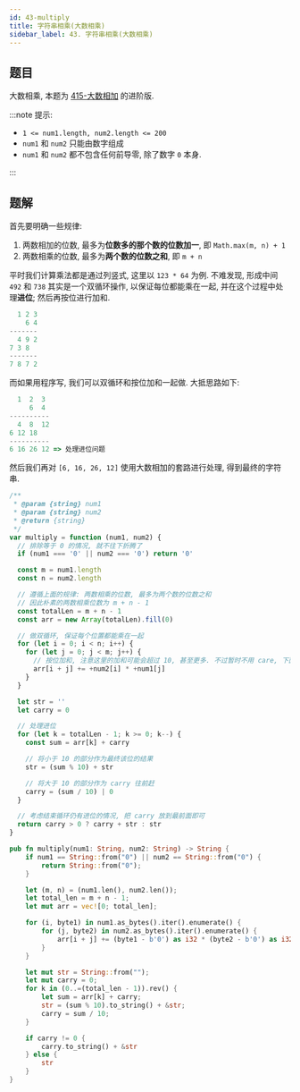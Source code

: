 ```yaml
---
id: 43-multiply
title: 字符串相乘(大数相乘)
sidebar_label: 43. 字符串相乘(大数相乘)
---
```


## 题目

大数相乘, 本题为 [415-大数相加](/leetcode/easy/415-add-string) 的进阶版.

:::note 提示:

- `1 <= num1.length, num2.length <= 200`
- `num1` 和 `num2` 只能由数字组成
- `num1` 和 `num2` 都不包含任何前导零, 除了数字 `0` 本身.

:::

## 题解


首先要明确一些规律:

1. 两数相加的位数, 最多为**位数多的那个数的位数加一**, 即 `Math.max(m, n) + 1`
2. 两数相乘的位数, 最多为**两个数的位数之和**, 即 `m + n`

平时我们计算乘法都是通过列竖式, 这里以 `123 * 64` 为例. 不难发现, 形成中间 `492` 和 `738` 其实是一个双循环操作, 以保证每位都能乘在一起, 并在这个过程中处理**进位**; 然后再按位进行加和.

```ts
  1 2 3
    6 4
-------
  4 9 2
7 3 8
-------
7 8 7 2
```

而如果用程序写, 我们可以双循环和按位加和一起做. 大抵思路如下:

```ts
  1  2  3
     6  4
----------
  4  8  12
6 12 18
----------
6 16 26 12 => 处理进位问题
```

然后我们再对 `[6, 16, 26, 12]` 使用大数相加的套路进行处理, 得到最终的字符串.

<Tabs>
  <TabItem value="JavaScript" label="JavaScript" default>

```js
/**
 * @param {string} num1
 * @param {string} num2
 * @return {string}
 */
var multiply = function (num1, num2) {
  // 排除等于 0 的情况, 就不往下折腾了
  if (num1 === '0' || num2 === '0') return '0'

  const m = num1.length
  const n = num2.length

  // 遵循上面的规律: 两数相乘的位数, 最多为两个数的位数之和
  // 因此朴素的两数相乘位数为 m + n - 1
  const totalLen = m + n - 1
  const arr = new Array(totalLen).fill(0)

  // 做双循环, 保证每个位置都能乘在一起
  for (let i = 0; i < n; i++) {
    for (let j = 0; j < m; j++) {
      // 按位加和, 注意这里的加和可能会超过 10, 甚至更多. 不过暂时不用 care, 下面再处理进位问题
      arr[i + j] += +num2[i] * +num1[j]
    }
  }

  let str = ''
  let carry = 0

  // 处理进位
  for (let k = totalLen - 1; k >= 0; k--) {
    const sum = arr[k] + carry

    // 将小于 10 的部分作为最终该位的结果
    str = (sum % 10) + str

    // 将大于 10 的部分作为 carry 往前赶
    carry = (sum / 10) | 0
  }

  // 考虑结束循环仍有进位的情况, 把 carry 放到最前面即可
  return carry > 0 ? carry + str : str
}
```

</TabItem>
<TabItem value="Rust" label="Rust">

```rust
pub fn multiply(num1: String, num2: String) -> String {
    if num1 == String::from("0") || num2 == String::from("0") {
        return String::from("0");
    }

    let (m, n) = (num1.len(), num2.len());
    let total_len = m + n - 1;
    let mut arr = vec![0; total_len];

    for (i, byte1) in num1.as_bytes().iter().enumerate() {
        for (j, byte2) in num2.as_bytes().iter().enumerate() {
            arr[i + j] += (byte1 - b'0') as i32 * (byte2 - b'0') as i32;
        }
    }

    let mut str = String::from("");
    let mut carry = 0;
    for k in (0..=(total_len - 1)).rev() {
        let sum = arr[k] + carry;
        str = (sum % 10).to_string() + &str;
        carry = sum / 10;
    }

    if carry != 0 {
        carry.to_string() + &str
    } else {
        str
    }
}
```

</TabItem>
</Tabs>
